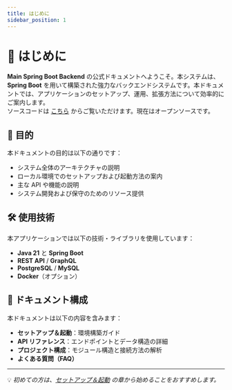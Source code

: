 ```yaml
---
title: はじめに
sidebar_position: 1
---
```


# 🚀 はじめに

**Main Spring Boot Backend** の公式ドキュメントへようこそ。本システムは、**Spring Boot** を用いて構築された強力なバックエンドシステムです。本ドキュメントでは、アプリケーションのセットアップ、運用、拡張方法について効率的にご案内します。  
ソースコードは [こちら](https://github.com/Pham-Duc-Luu/Lexilearn-backend-service-spring-boot) からご覧いただけます。現在はオープンソースです。

## 🎯 目的

本ドキュメントの目的は以下の通りです：

- システム全体のアーキテクチャの説明
- ローカル環境でのセットアップおよび起動方法の案内
- 主な API や機能の説明
- システム開発および保守のためのリソース提供

## 🛠️ 使用技術

本アプリケーションでは以下の技術・ライブラリを使用しています：

- **Java 21** と **Spring Boot**
- **REST API** / **GraphQL**
- **PostgreSQL** / **MySQL**
- **Docker**（オプション）

## 📁 ドキュメント構成

本ドキュメントは以下の内容を含みます：

- **セットアップ＆起動**：環境構築ガイド
- **API リファレンス**：エンドポイントとデータ構造の詳細
- **プロジェクト構成**：モジュール構造と接続方法の解析
- **よくある質問（FAQ）**

---

💡 _初めての方は、[セットアップ＆起動](./setup) の章から始めることをおすすめします。_
